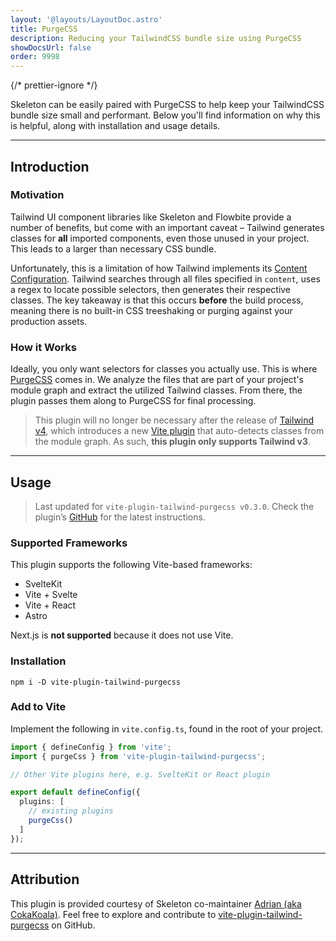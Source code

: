 ```yaml
---
layout: '@layouts/LayoutDoc.astro'
title: PurgeCSS
description: Reducing your TailwindCSS bundle size using PurgeCSS
showDocsUrl: false
order: 9998
---
```



{/* prettier-ignore */}
<p class="type-scale-5">Skeleton can be easily paired with PurgeCSS to help keep your TailwindCSS bundle size small and performant. 
	Below you'll find information on why this is helpful, along with installation and usage details.</p>

---

## Introduction

### Motivation

Tailwind UI component libraries like Skeleton and Flowbite provide a number of benefits, but come with an important caveat – Tailwind generates classes for **all** imported components, even those unused in your project. This leads to a larger than necessary CSS bundle.

Unfortunately, this is a limitation of how Tailwind implements its <a class="anchor" href="https://tailwindcss.com/docs/content-configuration" target="_blank">Content Configuration</a>. Tailwind searches through all files specified in `content`, uses a regex to locate possible selectors, then generates their respective classes. The key takeaway is that this occurs **before** the build process, meaning there is no built-in CSS treeshaking or purging against your production assets.

### How it Works

Ideally, you only want selectors for classes you actually use. This is where <a class="anchor" href="https://purgecss.com/" target="_blank">PurgeCSS</a> comes in. We analyze the files that are part of your project's module graph and extract the utilized Tailwind classes. From there, the plugin passes them along to PurgeCSS for final processing.

>This plugin will no longer be necessary after the release of <a class="anchor" href="https://tailwindcss.com/blog/tailwindcss-v4-alpha" target="_blank">Tailwind v4</a>, which introduces a new <a class="anchor" href="https://tailwindcss.com/blog/tailwindcss-v4-alpha#zero-configuration-content-detection" target="_blank">Vite plugin</a> that auto-detects classes from the module graph. As such, **this plugin only supports Tailwind v3**.


---

## Usage

>Last updated for `vite-plugin-tailwind-purgecss v0.3.0`. Check the plugin’s <a class="anchor" href="https://github.com/AdrianGonz97/vite-plugin-tailwind-purgecss" target="_blank">GitHub</a> for the latest instructions.

### Supported Frameworks


This plugin supports the following Vite-based frameworks:


- SvelteKit
- Vite + Svelte
- Vite + React
- Astro


Next.js is **not supported** because it does not use Vite.


### Installation

```console
npm i -D vite-plugin-tailwind-purgecss
```

### Add to Vite

Implement the following in `vite.config.ts`, found in the root of your project.

```ts title="vite.config.ts"
import { defineConfig } from 'vite';
import { purgeCss } from 'vite-plugin-tailwind-purgecss';

// Other Vite plugins here, e.g. SvelteKit or React plugin

export default defineConfig({
  plugins: [
    // existing plugins
    purgeCss()
  ]
});
```

---

## Attribution


This plugin is provided courtesy of Skeleton co-maintainer <a class="anchor" href="https://github.com/AdrianGonz97" target="_blank" rel="noreferrer">Adrian (aka CokaKoala)</a>. Feel free to explore and contribute to <a class="anchor" href="https://github.com/AdrianGonz97/vite-plugin-tailwind-purgecss" target="_blank" rel="noreferrer">vite-plugin-tailwind-purgecss</a> on GitHub.
